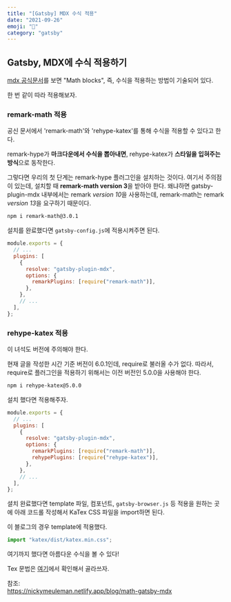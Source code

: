 ```yaml
---
title: "[Gatsby] MDX 수식 적용"
date: "2021-09-26"
emoji: "📐"
category: "gatsby"
---
```

## Gatsby, MDX에 수식 적용하기
[mdx 공식문서](https://mdxjs.com/guides/math-blocks/)를 보면 "Math blocks", 즉, 수식을 적용하는 방법이 기술되어 있다.

한 번 같이 따라 적용해보자.

### remark-math 적용
공신 문서에서 'remark-math'와 'rehype-katex'를 통해 수식을 적용할 수 있다고 한다.

remark-hype가 **마크다운에서 수식을 뽑아내면**, rehype-katex가 **스타일을 입혀주는 방식**으로 동작한다.

그렇다면 우리의 첫 단계는 remark-hype 플러그인을 설치하는 것이다. 여기서 주의점이 있는데, 설치할 때 **remark-math version 3**을 받아야 한다.
왜냐하면 gatsby-plugin-mdx 내부에서는 remark *version 10*을 사용하는데, remark-math는 remark *version 13*을 요구하기 때문이다.
```bash
npm i remark-math@3.0.1
```
설치를 완료했다면 `gatsby-config.js`에 적용시켜주면 된다.
```js
module.exports = {
  // ...
  plugins: [
    {
      resolve: "gatsby-plugin-mdx",
      options: {
        remarkPlugins: [require("remark-math")],
      },
    },
    // ...
  ],
};
```
### rehype-katex 적용
이 녀석도 버전에 주의해야 한다. 

현재 글을 작성한 시간 기준 버전이 6.0.1인데, require로 불러올 수가 없다. 따라서, require로 플러그인을 적용하기 위해서는 이전 버전인 5.0.0을 사용해야 한다.
```bash
npm i rehype-katex@5.0.0
```
설치 했다면 적용해주자.
```js
module.exports = {
  // ...
  plugins: [
    {
      resolve: "gatsby-plugin-mdx",
      options: {
        remarkPlugins: [require("remark-math")],
        rehypePlugins: [require("rehype-katex")],
      },
    },
    // ...
  ],
};
```
셜치 완료했다면 template 파일, 컴포넌트, `gatsby-browser.js` 등 적용을 원하는 곳에 아래 코드롤 작성해서 KaTex CSS 파일을 import하면 된다.

이 블로그의 경우 template에 적용했다.
```js
import "katex/dist/katex.min.css";
```

여기까지 했다면 아름다운 수식을 볼 수 있다!

Tex 문법은 [여기](https://namu.wiki/w/%EB%82%98%EB%AC%B4%EC%9C%84%ED%82%A4:%EB%AC%B8%EB%B2%95%20%EB%8F%84%EC%9B%80%EB%A7%90/%EC%8B%AC%ED%99%94/TeX)에서 확인해서 골라쓰자.

참조:  
<https://nickymeuleman.netlify.app/blog/math-gatsby-mdx>